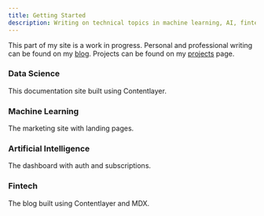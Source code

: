 ```yaml
---
title: Getting Started
description: Writing on technical topics in machine learning, AI, fintech, and biotech.
---
```


<Callout icon="⚠️" type="danger">

This part of my site is a work in progress. Personal and professional writing can be found on my [blog](/blog). Projects can be found on my [projects](/projects) page.

</Callout>



<div className="docs-grid-cols-2 mt-6">

<Card href="/docs/documentation">

### Data Science

This documentation site built using Contentlayer.

</Card>

<Card  href="/docs/marketing">

### Machine Learning

The marketing site with landing pages.

</Card>

<Card  href="/docs/app">

### Artificial Intelligence

The dashboard with auth and subscriptions.

</Card>

<Card  href="/docs/blog">

### Fintech

The blog built using Contentlayer and MDX.

</Card>

</div>
